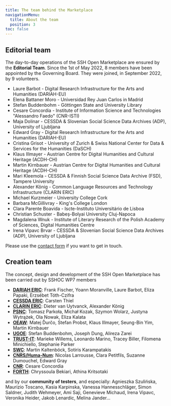 ```yaml
---
title: The team behind the Marketplace
navigationMenu:
  title: About the team
  position: 3
toc: false
---
```

## Editorial team

The day-to-day operations of the SSH Open Marketplace are ensured by the **Editorial Team**. Since the 1st of May 2022, 8 members have been appointed by the Governing Board. They were joined, in September 2022, by 9 volunteers. 

- Laure Barbot - Digital Research Infrastructure for the Arts and Humanities (DARIAH-EU)
- Elena Battaner Moro - Universidad Rey Juan Carlos in Madrid
- Stefan Buddenbohm - Göttingen State and University Library
- Cesare Concordia - Institute of Information Science and Technologies "Alessandro Faedo" (CNR-ISTI)
- Maja Dolinar - CESSDA & Slovenian Social Science Data Archives (ADP), University of Ljubljana
- Edward Gray - Digital Research Infrastructure for the Arts and Humanities (DARIAH-EU) 
- Cristina Grisot - University of Zurich & Swiss National Center for Data & Services for the Humanities (DaSCH)
- Klaus Illmayer - Austrian Centre for Digital Humanities and Cultural Heritage (ACDH-CH) 
- Martin Kirnbauer - Austrian Centre for Digital Humanities and Cultural Heritage (ACDH-CH)
- Mari Kleemola - CESSDA & Finnish Social Science Data Archive (FSD), Tampere University
- Alexander König - Common Language Resources and Technology Infrastructure (CLARIN ERIC)
- Michael Kurzmeier - University College Cork
- Barbara McGillivray - King's College London
- Clara Parente Boavida - Iscte-Instituto Universitário de Lisboa
- Christian Schuster - Babeș-Bolyai University Cluj-Napoca
- Magdalena Wnuk - Institute of Literary Research of the Polish Academy of Sciences, Digital Humanities Centre
- Irena Vipavc Brvar - CESSDA & Slovenian Social Science Data Archives (ADP), University of Ljubljana

Please use the [contact form](/contact) if you want to get in touch.

## Creation team

The concept, design and development of the SSH Open Marketplace has been carried out by SSHOC WP7
members

- **[DARIAH ERIC](https://www.dariah.eu/)**: Frank Fischer, Yoann Moranville, Laure Barbot, Eliza
  Papaki, Erzsébet Tóth-Czifra
- **[CESSDA ERIC](https://www.cessda.eu/)**: Carsten Thiel
- **[CLARIN ERIC](https://www.clarin.eu/)**: Dieter van Uytvanck, Alexander König
- **[PSNC](https://www.psnc.pl/)**: Tomasz Parkoła, Michał Kozak, Szymon Wolarz, Justyna Wytrążek,
  Ola Nowak, Eliza Kalata
- **[OEAW](https://www.oeaw.ac.at/acdh/)**: Matej Ďurčo, Stefan Probst, Klaus Illmayer, Seung-Bin
  Yim, Martin Kirnbauer
- **[UGOE](https://www.sub.uni-goettingen.de/sub-aktuell/)**: Stefan Buddenbohm, Joseph Dung,
  Alireza Zarei
- **[TRUST-IT](https://www.trust-itservices.com/)**: Marieke Willems, Leonardo Marino, Tracey
  Biller, Filomena Minichiello, Stephanie Parker
- **[SWC](https://semantic-web.com/)**: Martin Kaltenböck, Sotiris Karampatakis
- **[CNRS/Huma-Num](https://www.huma-num.fr/)**: Nicolas Larrousse, Clara Petitfils, Suzanne
  Dumouchel, Edward Gray
- **[CNR](https://www.isti.cnr.it/en/)**: Cesare Concordia
- **[FORTH](https://www.ics.forth.gr/isl/centre-cultural-informatics)**: Chryssoula Bekiari, Athina
  Kritsotaki

and by our **community of testers**, and especially: Agnieszka Szulińska, Maurizio Toscano, Kasia
Karpinska, Vanessa Hannesschläger, Simon Saldner, Judith Wehmeyer, Ami Saji, Genevieve Michaud,
Irena Vipavc, Veronika Heider, Jakob Lenardic, Melina Jander...